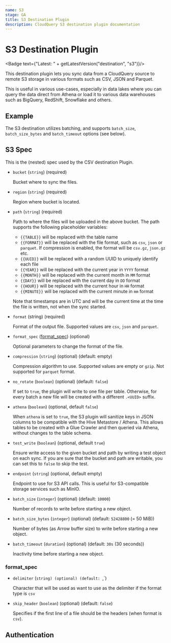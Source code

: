 ```yaml
---
name: S3
stage: GA
title: S3 Destination Plugin
description: CloudQuery S3 destination plugin documentation
---
```

# S3 Destination Plugin


<Badge text={"Latest: " + getLatestVersion("destination", "s3")}/>

This destination plugin lets you sync data from a CloudQuery source to remote S3 storage in various formats such as CSV, JSON and Parquet.

This is useful in various use-cases, especially in data lakes where you can query the data direct from Athena or load it to various data warehouses such as BigQuery, RedShift, Snowflake and others.

## Example

<Configuration />

The S3 destination utilizes batching, and supports `batch_size`, `batch_size_bytes` and `batch_timeout` options (see below).

## S3 Spec

This is the (nested) spec used by the CSV destination Plugin.

- `bucket` (`string`) (required)

  Bucket where to sync the files.

- `region` (`string`) (required)

  Region where bucket is located.

- `path` (`string`) (required)

  Path to where the files will be uploaded in the above bucket. The path supports the following placeholder variables:

  - `{{TABLE}}` will be replaced with the table name
  - `{{FORMAT}}` will be replaced with the file format, such as `csv`, `json` or `parquet`. If compression is enabled, the format will be `csv.gz`, `json.gz` etc.
  - `{{UUID}}` will be replaced with a random UUID to uniquely identify each file
  - `{{YEAR}}` will be replaced with the current year in `YYYY` format
  - `{{MONTH}}` will be replaced with the current month in `MM` format
  - `{{DAY}}` will be replaced with the current day in `DD` format
  - `{{HOUR}}` will be replaced with the current hour in `HH` format
  - `{{MINUTE}}` will be replaced with the current minute in `mm` format

  Note that timestamps are in UTC and will be the current time at the time the file is written, not when the sync started.

- `format` (string) (required)

  Format of the output file. Supported values are `csv`, `json` and `parquet`.

- `format_spec` ([format_spec](#format_spec)) (optional)

  Optional parameters to change the format of the file.

- `compression` (`string`) (optional) (default: empty)

  Compression algorithm to use. Supported values are empty or `gzip`. Not supported for `parquet` format.

- `no_rotate` (`boolean`) (optional) (default: `false`)

  If set to `true`, the plugin will write to one file per table.
  Otherwise, for every batch a new file will be created with a different `.<UUID>` suffix.

- `athena` (`boolean`) (optional, default `false`)

  When `athena` is set to `true`, the S3 plugin will sanitize keys in JSON columns to be compatible with the Hive Metastore / Athena.
  This allows tables to be created with a Glue Crawler and then queried via Athena, without changes to the table schema.

- `test_write` (`boolean`) (optional, default `true`)

  Ensure write access to the given bucket and path by writing a test object on each sync.
  If you are sure that the bucket and path are writable, you can set this to `false` to skip the test.

- `endpoint` (`string`) (optional, default empty)

  Endpoint to use for S3 API calls. This is useful for S3-compatible storage services such as MinIO.

- `batch_size` (`integer`) (optional) (default: `10000`)

  Number of records to write before starting a new object.

- `batch_size_bytes` (`integer`) (optional) (default: `52428800` (= 50 MiB))

  Number of bytes (as Arrow buffer size) to write before starting a new object.

- `batch_timeout` (`duration`) (optional) (default: `30s` (30 seconds))

  Inactivity time before starting a new object.

### format_spec

- `delimiter` (`string) (optional) (default: `,`)

  Character that will be used as want to use as the delimiter if the format type is `csv`

- `skip_header` (`boolean`) (optional) (default: `false`)

  Specifies if the first line of a file should be the headers (when format is `csv`).

## Authentication

<Authentication />
